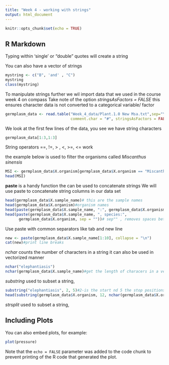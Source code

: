 ```yaml
---
title: "Week 4 - working with strings"
output: html_document
---
```


```r
knitr::opts_chunk$set(echo = TRUE)
```

## R Markdown

Typing within 'single' or "double" quotes will create a string 

You can also have a vector of strings
```r
mystring <- c("B", 'and' , "C")
mystring
class(mystring)
```

To manipulate strings further we wil import data that we used in the course week 4 on compass
Take note of the option *stringsAsFactors = FALSE* this ensures character data is not converted to a categorical variable/ factor

```r
germplasm_data <- read.table("Week_4_data/Plant.1.0 New Msa.txt",sep="\t", header = TRUE,
                             comment.char = "#", stringsAsFactors = FALSE)
```

We look at the first few lines of the data, you see we have string characters

```r
germplasm_data[1:3,1:3]

```

String operators 
==, !=, > , <, >=, <= work

the example below is used to filter the organisms called *Miscanthus sinensis*

```r
MSI <- germplasm_data$X.organism[germplasm_data$X.organism == "Miscanthus sinensis"]
head(MSI)

```

**paste** is a handy function the can be used to concatenate strings
We will use paste to concatenate string columns in our data set 

```r
head(germplasm_data$X.sample_name)# this are the sample names
head(germplasm_data$X.organism)#organism names
head(paste(germplasm_data$X.sample_name, ":", germplasm_data$X.organism))
head(paste(germplasm_data$X.sample_name, ", species:", 
      germplasm_data$X.organism, sep = ""))# sep"" , removes spaces between strings

```


Use paste with common separators like tab and new line
```r
new <- paste(germplasm_data$X.sample_name[1:10], collapse = "\n")
cat(new)#print line breaks

```

*nchar* counts the number of characters in a string
it can also be used in  vectorized manner

```r
nchar("elephantiasis")
nchar(germplasm_data$X.sample_name)#get the length of characers in a vector
```

*substring* used to subset a string, 

```r
substring("elephantiasis", 2, 5)#2-is the start nd 5 the stop positions
head(substring(germplasm_data$X.organism, 12, nchar(germplasm_data$X.organism)))#apply to a vector

```
*strsplit* used to subset a string,

## Including Plots

You can also embed plots, for example:

```r
plot(pressure)
```

Note that the `echo = FALSE` parameter was added to the code chunk to prevent printing of the R code that generated the plot.
